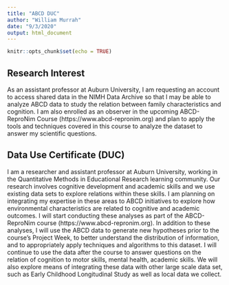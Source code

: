 ```yaml
---
title: "ABCD DUC"
author: "William Murrah"
date: "9/3/2020"
output: html_document
---
```


```r
knitr::opts_chunk$set(echo = TRUE)
```

## Research Interest

As an assistant professor at Auburn University, I am requesting an account to access shared data in the NIMH Data Archive so that I may be able to analyze ABCD data to study the relation between family characteristics and cognition. I am also enrolled as an observer in the upcoming ABCD-ReproNim Course (https://www.abcd-repronim.org) and plan to apply the tools and techniques covered in this course to analyze the dataset to answer my scientific questions.


## Data Use Certificate (DUC)

I am a researcher and assistant professor at Auburn  University, working in the Quantitative Methods in Educational Research learning community. Our research involves cognitive development and academic skills and we use existing data sets to explore relations within these skills. I am planning on integrating my expertise in these areas to ABCD initiatives to explore how environmental characteristics are related to cognitive and academic outcomes.
I will start conducting these analyses as part of the ABCD-ReproNim course (https://www.abcd-repronim.org). In addition to these analyses, I will use the ABCD data to generate new hypotheses prior to the course’s Project Week, to better understand the distribution of information, and to appropriately apply techniques and algorithms to this dataset. I will continue to use the data after the course to answer questions on the relation of cognition to motor skills, mental health, academic skills. We will also explore means of integrating these data with other large scale data set, such as Early Childhood Longitudinal Study as well as local data we collect. 

